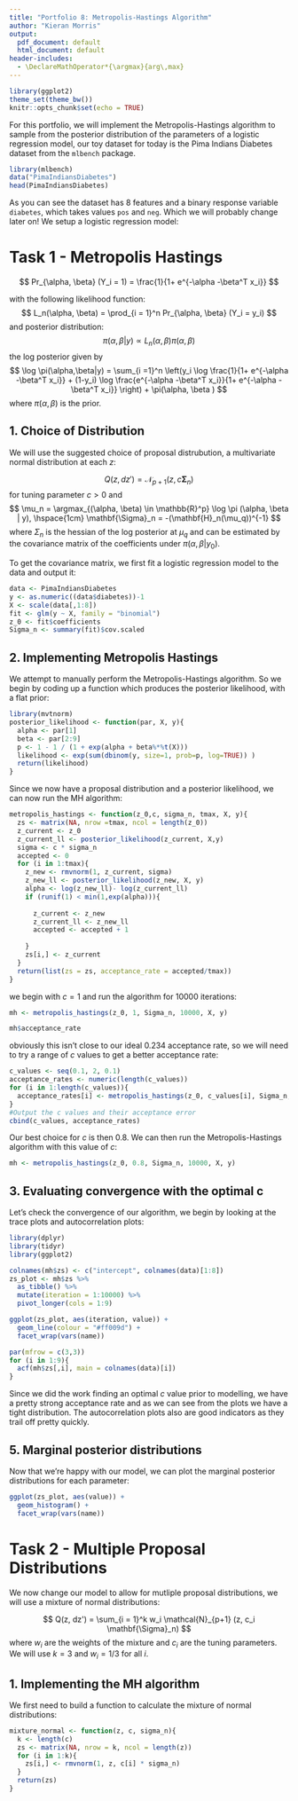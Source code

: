 ```yaml
---
title: "Portfolio 8: Metropolis-Hastings Algorithm"
author: "Kieran Morris"
output:
  pdf_document: default
  html_document: default
header-includes:
  - \DeclareMathOperator*{\argmax}{arg\,max}
---
```


```r
library(ggplot2)
theme_set(theme_bw())
knitr::opts_chunk$set(echo = TRUE)
```

For this portfolio, we will implement the Metropolis-Hastings algorithm to sample from the posterior distribution of the parameters of a logistic regression model, our toy dataset for today is the Pima Indians Diabetes dataset from the `mlbench` package.
```r
library(mlbench)
data("PimaIndiansDiabetes")
head(PimaIndiansDiabetes)
```

As you can see the dataset has 8 features and a binary response variable `diabetes`, which takes values `pos` and `neg`. Which we will probably change later on! We setup a logistic regression model:


# Task 1 - Metropolis Hastings

$$
Pr_{\alpha, \beta} (Y_i = 1) = \frac{1}{1+ e^{-\alpha -\beta^T x_i}}
$$

with the following likelihood function:
$$
L_n(\alpha, \beta) = \prod_{i = 1}^n Pr_{\alpha, \beta} (Y_i = y_i)
$$
and posterior distribution:
$$
\pi (\alpha , \beta|y) \propto L_n (\alpha, \beta) \pi (\alpha, \beta)
$$
the log posterior given by 
$$
\log \pi(\alpha,\beta|y) = \sum_{i =1}^n \left(y_i \log  \frac{1}{1+ e^{-\alpha -\beta^T x_i}} + (1-y_i) \log \frac{e^{-\alpha -\beta^T x_i}}{1+ e^{-\alpha -\beta^T x_i}} \right) + \pi(\alpha, \beta  )
$$
where $\pi (\alpha, \beta)$ is the prior. 

## 1. Choice of Distribution

We will use the suggested choice of proposal distrubution, a multivariate normal distribution at each $z$:

$$
Q (z, dz') = \mathcal{N}_{p+1} (z, c \mathbf{\Sigma}_n)
$$
for tuning parameter $c>0$ and
$$
\mu_n = \argmax_{(\alpha, \beta) \in \mathbb{R}^p} \log \pi (\alpha, \beta | y), \hspace{1cm} \mathbf{\Sigma}_n = -(\mathbf{H}_n(\mu_q))^{-1} 
$$
where $\Sigma_n$ is the hessian of the log posterior at $\mu_q$ and can be estimated by the covariance matrix of the coefficients under $\pi(\alpha, \beta | y_0)$.

To get the covariance matrix, we first fit a logistic regression model to the data and output it:

```r
data <- PimaIndiansDiabetes
y <- as.numeric((data$diabetes))-1
X <- scale(data[,1:8])
fit <- glm(y ~ X, family = "binomial")
z_0 <- fit$coefficients
Sigma_n <- summary(fit)$cov.scaled
```


## 2. Implementing Metropolis Hastings

We attempt to manually perform the Metropolis-Hastings algorithm. So we begin by coding up a function which produces the posterior likelihood, with a flat prior:

```r
library(mvtnorm)
posterior_likelihood <- function(par, X, y){
  alpha <- par[1]
  beta <- par[2:9]
  p <- 1 - 1 / (1 + exp(alpha + beta%*%t(X)))
  likelihood <- exp(sum(dbinom(y, size=1, prob=p, log=TRUE)) )
  return(likelihood)
}
```

Since we now have a proposal distribution and a posterior likelihood, we can now run the MH algorithm:


```r
metropolis_hastings <- function(z_0,c, sigma_n, tmax, X, y){
  zs <- matrix(NA, nrow =tmax, ncol = length(z_0))
  z_current <- z_0
  z_current_ll <- posterior_likelihood(z_current, X,y)
  sigma <- c * sigma_n 
  accepted <- 0
  for (i in 1:tmax){
    z_new <- rmvnorm(1, z_current, sigma)
    z_new_ll <- posterior_likelihood(z_new, X, y)
    alpha <- log(z_new_ll)- log(z_current_ll) 
    if (runif(1) < min(1,exp(alpha))){
      
      z_current <- z_new
      z_current_ll <- z_new_ll
      accepted <- accepted + 1
      
    }
    zs[i,] <- z_current
  }
  return(list(zs = zs, acceptance_rate = accepted/tmax))
}
```

we begin with $c=1$ and run the algorithm for 10000 iterations:

```r
mh <- metropolis_hastings(z_0, 1, Sigma_n, 10000, X, y)

mh$acceptance_rate

```

obviously this isn't close to our ideal $0.234$ acceptance rate, so we will need to try a range of $c$ values to get a better acceptance rate:

```r
c_values <- seq(0.1, 2, 0.1)
acceptance_rates <- numeric(length(c_values))
for (i in 1:length(c_values)){
  acceptance_rates[i] <- metropolis_hastings(z_0, c_values[i], Sigma_n, 10000, X, y)$acceptance_rate
}
#Output the c values and their acceptance error
cbind(c_values, acceptance_rates)

```

Our best choice for $c$ is then $0.8$. We can then run the Metropolis-Hastings algorithm with this value of $c$:

```r
mh <- metropolis_hastings(z_0, 0.8, Sigma_n, 10000, X, y)
```

## 3. Evaluating convergence with the optimal c

Let's check the convergence of our algorithm, we begin by looking at the trace plots and autocorrelation plots:

```r
library(dplyr)
library(tidyr)
library(ggplot2)

colnames(mh$zs) <- c("intercept", colnames(data)[1:8])
zs_plot <- mh$zs %>%
  as_tibble() %>% 
  mutate(iteration = 1:10000) %>%
  pivot_longer(cols = 1:9)

ggplot(zs_plot, aes(iteration, value)) +
  geom_line(colour = "#ff009d") +
  facet_wrap(vars(name))

```


```r
par(mfrow = c(3,3))
for (i in 1:9){
  acf(mh$zs[,i], main = colnames(data)[i])
}
```

Since we did the work finding an optimal $c$ value prior to modelling, we have a pretty strong acceptance rate and as we can see from the plots we have a tight distribution. The autocorrelation plots also are good indicators as they trail off pretty quickly. 

## 5. Marginal posterior distributions

Now that we're happy with our model, we can plot the marginal posterior distributions for each parameter:

```r
ggplot(zs_plot, aes(value)) +
  geom_histogram() +
  facet_wrap(vars(name))
```


# Task 2 -  Multiple Proposal Distributions

We now change our model to allow for mutliple proposal distributions, we will use a mixture of normal distributions:

$$
Q(z, dz') = \sum_{i = 1}^k w_i \mathcal{N}_{p+1} (z, c_i \mathbf{\Sigma}_n)
$$
where $w_i$ are the weights of the mixture and $c_i$ are the tuning parameters. We will use $k = 3$ and $w_i = 1/3$ for all $i$.

## 1. Implementing the MH algorithm

We first need to build a function to calculate the mixture of normal distributions:

```r
mixture_normal <- function(z, c, sigma_n){
  k <- length(c)
  zs <- matrix(NA, nrow = k, ncol = length(z))
  for (i in 1:k){
    zs[i,] <- rmvnorm(1, z, c[i] * sigma_n)
  }
  return(zs)
}
```



